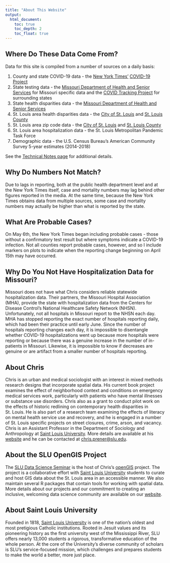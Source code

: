 ```yaml
---
title: "About This Website"
output: 
  html_document:
    toc: true
    toc_depth: 2
    toc_float: true
---
```


## Where Do These Data Come From?
Data for this site is compiled from a number of sources on a daily basis:

  1. County and state COVID-19 data - the <a href="https://nytimes.com" target="_blank">New York Times'</a> <a href="https://github.com/nytimes/covid-19-data" target="_blank">COVID-19 Project</a>
  2. State testing data - the <a href="https://health.mo.gov/living/healthcondiseases/communicable/novel-coronavirus/" target="_blank">Missouri Department of Health and Senior Services</a> for Missouri specific data and the <a href="https://covidtracking.com" target="_blank">COVID Tracking Project</a> for surrounding states
  3. State health disparities data - the <a href="https://health.mo.gov/living/healthcondiseases/communicable/novel-coronavirus/" target="_blank">Missouri Department of Health and Senior Services</a>
  4. St. Louis area health disparities data - the <a href="https://www.stlouis-mo.gov/covid-19/data/index.cfm" target="_blank">City of St. Louis</a> and <a href="https://stlcorona.com/resources/covid-19-statistics1/" target="_blank">St. Louis County</a>
  5. St. Louis area zip code data - the <a href="https://www.stlouis-mo.gov/covid-19/data/index.cfm" target="_blank">City of St. Louis</a> and <a href="https://stlcorona.com/resources/covid-19-statistics1/" target="_blank">St. Louis County</a>
  6. St. Louis area hospitalization data - the St. Louis Metropolitan Pandemic Task Force
  7. Demographic data - the U.S. Census Bureau's American Community Survey 5-year estimates (2014-2018)
  
See the [Technical Notes page](data.html) for additional details.

## Why Do Numbers Not Match? {.padtop}
Due to lags in reporting, both at the public health department level and at the New York Times itself, case and mortality numbers may lag behind other figures reported in the media. At the same time, because the New York Times obtains data from multiple sources, some case and mortality numbers may actually be higher than what is reported by the state.

## What Are Probable Cases? {.padtop}
On May 6th, the New York Times began including probable cases - those without a confirmatory test result but where symptoms indicate a COVID-19 infection. Not all counties report probable cases, however, and so I include markers on plots to indicate when the reporting change beginning on April 15th may have occurred.

## Why Do You Not Have Hospitalization Data for Missouri? {.padtop}
Missouri does not have what Chris considers reliable statewide hospitalization data. Their partners, the Missouri Hospital Association (MHA), provide the state with hospitalization data from the Centers for Disease Control's National Healthcare Safety Network (NHSN). Unfortunately, not all hospitals in Missouri report to the NHSN each day. MHA has stopped reporting the exact number of hospitals reporting daily, which had been their practice until early June. Since the number of hospitals reporting changes each day, it is impossible to disentangle whether COVID-19 hospitalizations went up because more hospitals were reporting or because there was a genuine increase in the number of in-patients in Missouri. Likewise, it is impossible to know if decreases are genuine or are artifact from a smaller number of hospitals reporting.

## About Chris {.padtop}
Chris is an urban and medical sociologist with an interest in mixed methods research designs that incorporate spatial data. His current book project examines the effect of neighborhood context and conditions on emergency medical services work, particularly with patients who have mental illnesses or substance use disorders. Chris also as a grant to conduct pilot work on the effects of historic redlining on contemporary health disparities in St. Louis. He is also part of a research team examining the effects of literacy on mental health service use and recovery, and he is engaged in a number of St. Louis specific projects on street closures, crime, arson, and vacancy. Chris is an Assistant Professor in the Department of Sociology and Anthropology at <a href="http://wwww.slu.edu" target="_blank">Saint Louis University</a>. More details are available at his <a href="https://chris-prener.github.io" target="_blank">website</a> and he can be contacted at <a href="mailto:chris.prener@slu.edu">chris.prener@slu.edu</a>.

## About the SLU OpenGIS Project {.padtop}
The <a href="https://slu-dss.github.io" target="_blank">SLU Data Science Seminar</a> is the host of Chris's <a href="https://slu-opengis.github.io" target="_blank">openGIS</a> project. The project is a collaborative effort with <a href="http://wwww.slu.edu" target="_blank">Saint Louis University</a> students to curate and host GIS data about the St. Louis area in an accessible manner. We also maintain several R packages that contain tools for working with spatial data. More details about our projects and our commitment to creating an inclusive, welcoming data science community are available on our <a href="https://slu-opengis.github.io/about/" target="_blank">website</a>.

## About Saint Louis University {.padtop}
Founded in 1818, <a href="http://wwww.slu.edu" target="_blank">Saint Louis University</a> is one of the nation's oldest and most pretigious Catholic institutions. Rooted in Jesuit values and its pioneering history as the first university west of the Mississippi River, SLU offers nearly 13,000 students a rigorous, transformative education of the whole person. At the core of the University's diverse community of scholars is SLU’s service-focused mission, which challenges and prepares students to make the world a better, more just place.
